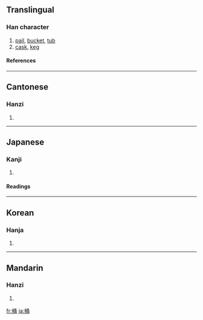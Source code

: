 ==Translingual==
===Han character===
{{Han char|rn=75|rad=木|as=07|sn=11|four=4792<sub>7</sub>|canj=木弓戈月 (DNIB)}}
# [[pail]], [[bucket]], [[tub]]
# [[cask]], [[keg]]
====References====
{{Han ref|kx=0527.100|dkj=14811|dj=0916.040|hdz=21222.060|uh=6876|ud=26742|bh=B1ED|bd=45549}}

----
==Cantonese==
===Hanzi===
{{yue-hanzi|jyut=|y=tung2}}
# {{defn|Cantonese}}

----
==Japanese==
===Kanji===
{{ja-kanji|grade=|rs=木07}}
# {{defn|Japanese}} 
====Readings====
{{ja-readings|on=[[とう]] (tō), [[よう]] (yō)|kun=[[おけ]] (oke)}}

----
==Korean==
===Hanja===
{{ko-hanja|hangeul=[[통]], [[용]]|eumhun=|rv=tong, yong|mr=t'ong, yong|y=thong, yong}}
# {{defn|Korean}}

----
==Mandarin==
===Hanzi===
{{cmn-hanzi|pin=[[tǒng]] ([[tong3]])|wg=t'ung<sup>3</sup>}}
# {{defn|Mandarin}}

[[fr:桶]]
[[ja:桶]]